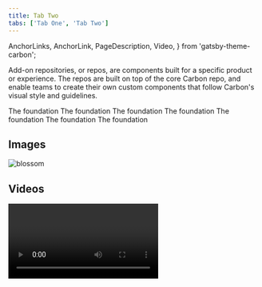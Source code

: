 ```yaml
---
title: Tab Two
tabs: ['Tab One', 'Tab Two']
---
```


  AnchorLinks,
  AnchorLink,
  PageDescription,
  Video,
} from 'gatsby-theme-carbon';

<PageDescription>

  Add-on repositories, or repos, are components built for a specific product or
  experience. The repos are built on top of the core Carbon repo, and enable
  teams to create their own custom components that follow Carbon's visual style
  and guidelines.

</PageDescription>

<AnchorLinks>
  <AnchorLink>The foundation</AnchorLink>
  <AnchorLink>The foundation</AnchorLink>
  <AnchorLink>The foundation</AnchorLink>
  <AnchorLink>The foundation</AnchorLink>
  <AnchorLink>The foundation</AnchorLink>
  <AnchorLink>The foundation</AnchorLink>
  <AnchorLink>The foundation</AnchorLink>
</AnchorLinks>

## Images

![blossom](../../images/blossom.jpg)

## Videos

<Video title="Eyes" vimeoId="310583077" />

## Checklist

Please answer yes or no to the following list of questions:

- Is your team using Carbon components?
- Does your team have the need to add custom components in addition to Carbon's core components?
- Will these components only be needed by your team?
- Do you need these custom components to match Carbon's visual style?

#### If you've answered "yes" to all the questions above...

then you definitely qualify for an add-on repo! Jump to the next section to learn about the required steps to create an add-on repo.

#### If you answered "no" to any of the questions above...

but still feel like you need an add-on repo, please reach out to the a member of the Carbon team to discuss additional options. It might be that your component need is something that can be shared across the core Carbon organization. In this case, we can talk about how you can contribute this component back to the core Carbon repo.

## Creating add-ons

There are a number of growing add-on repos that can be found under the [Carbon org](https://github.com/carbon-design-system). If you'd like to create an add-on repo we have created a [vanilla boilerplate](https://github.com/carbon-design-system/carbon-boilerplate) and a [react boilerplate](https://github.com/carbon-design-system/carbon-addons-boilerplate-react) that you can clone to get started. For further assistance please reach out to a member of the carbon design team.

### Private vs public

Carbon Design System is an open-source project and we do encourage teams using Carbon Design System to stay open-source as well. However, if your product has privacy constraints, we can discuss options for creating an add-on repo under our GitHub Enterprise account.

## Contributing to add-ons

Add-ons are generally easier to contribute to because they are not fully managed by the Carbon team. Below are the items that you need to pass in order for your contribution to be accepted. You can read our full contribution process for [design](/contributing/designers) and [development](/contributing/developers) to learn more.

| Category      | Metric                                              | Core library | Add-ons |
| ------------- | --------------------------------------------------- | ------------ | ------- |
| Accessibility | WCAG AA                                             | ✅           | ✅      |
|               | Keyboard tabbing                                    | ✅           | ✅      |
|               | Carbon custom focus states                          | ✅           |         |
| Visual + UX   | Carbon themed                                       | ✅           |         |
|               | Universal pattern <br />(fits for 2-3 use cases)    | ✅           |         |
|               | Interaction states (hover, active, focus, disabled) | ✅           | ✅      |

## Ownership

Once an add-on repo has been created, the team or product that requested it is in charge of maintaining and keeping it up to date. This involves carrying over specific changes from the core Carbon repo, as well as making sure it is using the latest major version of Carbon Components.

## Carbon support

The table below shows the Carbon team's level of support for the Core library vs. the Add-ons repo.

| Support category          | Core library | Add-ons |
| ------------------------- | ------------ | ------- |
| General design questions  | ✅           | ✅      |
| Design feedback & support | ✅           |         |
| Troubleshooting           | ✅           | ✅      |
| Bug fixes                 | ✅           |         |
